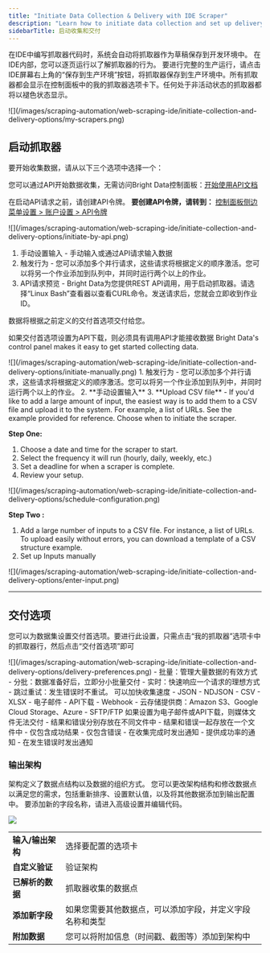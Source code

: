 ```yaml
---
title: "Initiate Data Collection & Delivery with IDE Scraper"
description: "Learn how to initiate data collection and set up delivery options using the IDE Scraper. Explore manual, API, and scheduled methods for efficient data scraping."
sidebarTitle: 启动收集和交付
---
```


在IDE中编写抓取器代码时，系统会自动将抓取器作为草稿保存到开发环境中。 在IDE内部，您可以逐页运行以了解抓取器的行为。 要进行完整的生产运行，请点击IDE屏幕右上角的“保存到生产环境”按钮，将抓取器保存到生产环境中。所有抓取器都会显示在控制面板中的我的抓取器选项卡下。任何处于非活动状态的抓取器都将以褪色状态显示。

<Frame>
![](/images/scraping-automation/web-scraping-ide/initiate-collection-and-delivery-options/my-scrapers.png)
</Frame>

## 启动抓取器
要开始收集数据，请从以下三个选项中选择一个：

<Tabs>
<Tab title="通过API启动">

您可以通过API开始数据收集，无需访问Bright Data控制面板：[开始使用API文档](
https://docs.brightdata.com/cn/api-reference/web-scraper-ide-api/Getting_started_wtih_the_API)

在启动API请求之前，请创建API令牌。 **要创建API令牌，请转到：**
[控制面板侧边菜单设置 > 账户设置 > API令牌](https://brightdata.com/cp/setting)

<Frame>
![](/images/scraping-automation/web-scraping-ide/initiate-collection-and-delivery-options/initiate-by-api.png)
</Frame>

1. 手动设置输入 - 手动输入或通过API请求输入数据
2. 触发行为 - 您可以添加多个并行请求，这些请求将根据定义的顺序激活。您可以将另一个作业添加到队列中，并同时运行两个以上的作业。
3. API请求预览 - Bright Data为您提供REST API调用，用于启动抓取器。请选择“Linux Bash”查看器以查看CURL命令。发送请求后，您就会立即收到作业ID。


数据将根据之前定义的交付首选项交付给您。

<Note>如果交付首选项设置为API下载，则必须具有调用API才能接收数据</Note>
</Tab>
<Tab title="手动启动">
Bright Data's control panel makes it easy to get started collecting data.
<Frame>
![](/images/scraping-automation/web-scraping-ide/initiate-collection-and-delivery-options/initiate-manually.png)  
</Frame>
1. 触发行为 - 您可以添加多个并行请求，这些请求将根据定义的顺序激活。您可以将另一个作业添加到队列中，并同时运行两个以上的作业。
2. **手动设置输入**  
3. **Upload CSV file** - If you'd like to add a large amount of input, the easiest way is to add them to a CSV file and upload it to the system. For example, a list of URLs.   
See the example provided for reference.
</Tab>
<Tab title="安排抓取器">
Choose when to initiate the scraper.

**Step One:**  
1. Choose a date and time for the scraper to start.  
2. Select the frequency it will run (hourly, daily, weekly, etc.)  
3. Set a deadline for when a scraper is complete.  
4. Review your setup.
<Frame>
![](/images/scraping-automation/web-scraping-ide/initiate-collection-and-delivery-options/schedule-configuration.png)
</Frame>

**Step Two :**  
1. Add a large number of inputs to a CSV file. For instance, a list of URLs. To upload easily without errors, you can download a template of a CSV structure example.
2. Set up Inputs manually
<Frame>
![](/images/scraping-automation/web-scraping-ide/initiate-collection-and-delivery-options/enter-input.png)
</Frame>
</Tab>
</Tabs>

---

## 交付选项
您可以为数据集设置交付首选项。要进行此设置，只需点击“我的抓取器”选项卡中的抓取器行，然后点击“交付首选项”即可 

<Frame>
![](/images/scraping-automation/web-scraping-ide/initiate-collection-and-delivery-options/delivery-preferences.png)
</Frame>

<AccordionGroup>
<Accordion title="选择何时获取数据">
- 批量：管理大量数据的有效方式
    - 分批：数据准备好后，立即分小批量交付
- 实时：快速响应一个请求的理想方式
    - 跳过重试：发生错误时不重试。 可以加快收集速度
</Accordion>

<Accordion title="选择文件格式">
- JSON
- NDJSON
- CSV
- XLSX
</Accordion>

<Accordion title="选择如何接收数据">
- 电子邮件
- API下载
- Webhook
- 云存储提供商：Amazon S3、Google Cloud Storage、Azure
- SFTP/FTP
<Note>如果设置为电子邮件或API下载，则媒体文件无法交付</Note>
</Accordion>

<Accordion title="选择结果格式">
- 结果和错误分别存放在不同文件中
- 结果和错误一起存放在一个文件中
- 仅包含成功结果
- 仅包含错误
</Accordion>

<Accordion title="定义通知">
- 在收集完成时发出通知
- 提供成功率的通知
- 在发生错误时发出通知
</Accordion>
</AccordionGroup>

### 输出架构

架构定义了数据点结构以及数据的组织方式。 您可以更改架构结构和修改数据点以满足您的需求，包括重新排序、设置默认值，以及将其他数据添加到输出配置中。 要添加新的字段名称，请进入高级设置并编辑代码。

![](/images/scraping-automation/web-scraping-ide/initiate-collection-and-delivery-options/output-schema.png)

|||
|-|-|
|**输入/输出架构**|选择要配置的选项卡|
|**自定义验证**|验证架构|
|**已解析的数据**|抓取器收集的数据点|
|**添加新字段**|如果您需要其他数据点，可以添加字段，并定义字段名称和类型|
|**附加数据**|您可以将附加信息（时间戳、截图等）添加到架构中|
